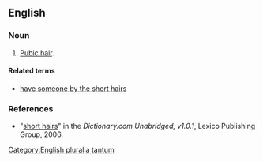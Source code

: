 ==English==

===Noun===
{{en-noun|sg=[[short]] [[hair]]s|''[[plurale tantum|always plural]]''}} [[Category:English pluralia tantum]]

# {{context|idiom|slang}} [[pubic hair|Pubic hair]].

====Related terms====
*[[have someone by the short hairs]]

===References===
*"[http://dictionary.reference.com/search?r=2&q=short%20hairs short hairs]" in the ''Dictionary.com Unabridged, v1.0.1'', Lexico Publishing Group, 2006.